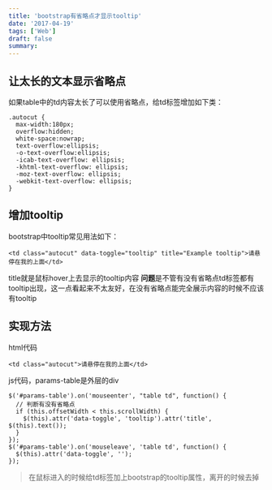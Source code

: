 ```yaml
---
title: 'bootstrap有省略点才显示tooltip'
date: '2017-04-19'
tags: ['Web']
draft: false
summary: 
---
```


## 让太长的文本显示省略点
如果table中的td内容太长了可以使用省略点，给td标签增加如下类：
```
.autocut {  
  max-width:180px;  
  overflow:hidden;  
  white-space:nowrap;  
  text-overflow:ellipsis;  
  -o-text-overflow:ellipsis;  
  -icab-text-overflow: ellipsis;  
  -khtml-text-overflow: ellipsis;  
  -moz-text-overflow: ellipsis;  
  -webkit-text-overflow: ellipsis;  
}
```

## 增加tooltip
bootstrap中tooltip常见用法如下：
```
<td class="autocut" data-toggle="tooltip" title="Example tooltip">请悬停在我的上面</td>
```
title就是鼠标hover上去显示的tooltip内容
**问题**是不管有没有省略点td标签都有tooltip出现，这一点看起来不太友好，在没有省略点能完全展示内容的时候不应该有tooltip

## 实现方法
html代码
```
<td class="autocut">请悬停在我的上面</td>
```
js代码，params-table是外层的div
```
$('#params-table').on('mouseenter', "table td", function() {
  // 判断有没有省略点
  if (this.offsetWidth < this.scrollWidth) {
    $(this).attr('data-toggle', 'tooltip').attr('title', $(this).text());
  }
});
$('#params-table').on('mouseleave', 'table td', function() {
  $(this).attr('data-toggle', '');
});
```
> 在鼠标进入的时候给td标签加上bootstrap的tooltip属性，离开的时候去掉